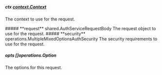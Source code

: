 
##### **ctx** [context.Context](https://pkg.go.dev/context#Context)
The context to use for the request.

<Collapsible>
    ##### **request** shared.AuthServiceRequestBody
    The request object to use for the request.
    <Collapsible.Break/>
    <AuthServiceRequestBody/>
</Collapsible>

<Collapsible>
    ##### **security** operations.MultipleMixedOptionsAuthSecurity
    The security requirements to use for the request.
    <Collapsible.Break/>
    <MultipleMixedOptionsAuthSecurity/>
</Collapsible>

##### **opts** []operations.Option
The options for this request.

